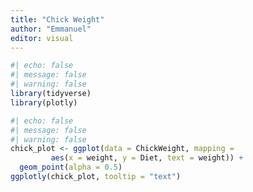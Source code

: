 ```yaml
---
title: "Chick Weight"
author: "Emmanuel"
editor: visual
---
```



```r
#| echo: false
#| message: false
#| warning: false
library(tidyverse)
library(plotly)
```

```r
#| echo: false
#| message: false
#| warning: false
chick_plot <- ggplot(data = ChickWeight, mapping = 
         aes(x = weight, y = Diet, text = weight)) +
  geom_point(alpha = 0.5)
ggplotly(chick_plot, tooltip = "text") 
```


